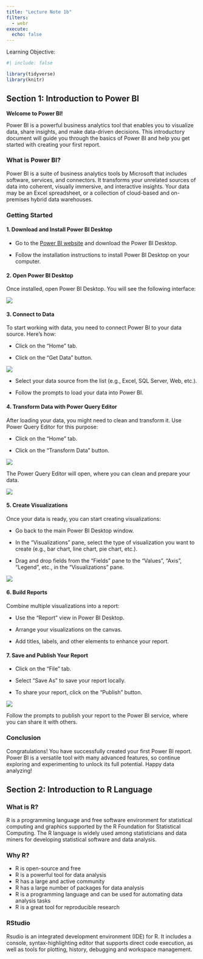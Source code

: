 ```yaml
---
title: "Lecture Note 1b"
filters: 
  - webr
execute: 
  echo: false
---
```


::: callout-note
Learning Objective:
:::

```r
#| include: false

library(tidyverse)
library(knitr)
```

## 

## Section 1: Introduction to Power BI

**Welcome to Power BI!**

Power BI is a powerful business analytics tool that enables you to visualize data, share insights, and make data-driven decisions. This introductory document will guide you through the basics of Power BI and help you get started with creating your first report.

### **What is Power BI?**

Power BI is a suite of business analytics tools by Microsoft that includes software, services, and connectors. It transforms your unrelated sources of data into coherent, visually immersive, and interactive insights. Your data may be an Excel spreadsheet, or a collection of cloud-based and on-premises hybrid data warehouses.

### **Getting Started**

#### **1. Download and Install Power BI Desktop**

-   Go to the [Power BI website](https://powerbi.microsoft.com/desktop/) and download the Power BI Desktop.

-   Follow the installation instructions to install Power BI Desktop on your computer.

#### **2. Open Power BI Desktop**

Once installed, open Power BI Desktop. You will see the following interface:

![](https://s33046.pcdn.co/wp-content/uploads/2022/02/power-bi-desktop-layout.png)

#### **3. Connect to Data**

To start working with data, you need to connect Power BI to your data source. Here's how:

-   Click on the "Home" tab.

-   Click on the "Get Data" button.

![](https://learn.microsoft.com/vi-vn/power-bi/connect-data/media/desktop-quickstart-connect-to-data/qs-connect-data_02.png)

-   Select your data source from the list (e.g., Excel, SQL Server, Web, etc.).

-   Follow the prompts to load your data into Power BI.

#### **4. Transform Data with Power Query Editor**

After loading your data, you might need to clean and transform it. Use Power Query Editor for this purpose:

-   Click on the "Home" tab.

-   Click on the "Transform Data" button.

![](https://learn.microsoft.com/en-us/power-bi/transform-model/media/desktop-query-overview/query-overview-transform.png)

The Power Query Editor will open, where you can clean and prepare your data.

![](https://learn.microsoft.com/en-us/power-query/media/power-query-ui/pqui-user-interface.png)

#### **5. Create Visualizations**

Once your data is ready, you can start creating visualizations:

-   Go back to the main Power BI Desktop window.

-   In the "Visualizations" pane, select the type of visualization you want to create (e.g., bar chart, line chart, pie chart, etc.).

-   Drag and drop fields from the "Fields" pane to the "Values", "Axis", "Legend", etc., in the "Visualizations" pane.

![](https://learn.microsoft.com/en-us/power-bi/visuals/media/power-bi-report-add-visualizations-i/add-visual-1.png)

#### **6. Build Reports**

Combine multiple visualizations into a report:

-   Use the "Report" view in Power BI Desktop.

-   Arrange your visualizations on the canvas.

-   Add titles, labels, and other elements to enhance your report.

#### **7. Save and Publish Your Report**

-   Click on the "File" tab.

-   Select "Save As" to save your report locally.

-   To share your report, click on the "Publish" button.

![](https://learn.microsoft.com/vi-vn/power-bi/create-reports/media/desktop-upload-desktop-files/pbid_publish_publishbutton.png)

Follow the prompts to publish your report to the Power BI service, where you can share it with others.

### **Conclusion**

Congratulations! You have successfully created your first Power BI report. Power BI is a versatile tool with many advanced features, so continue exploring and experimenting to unlock its full potential. Happy data analyzing!

## Section 2: Introduction to R Language

### What is R?

R is a programming language and free software environment for statistical computing and graphics supported by the R Foundation for Statistical Computing. The R language is widely used among statisticians and data miners for developing statistical software and data analysis.

### Why R?

-   R is open-source and free
-   R is a powerful tool for data analysis
-   R has a large and active community
-   R has a large number of packages for data analysis
-   R is a programming language and can be used for automating data analysis tasks
-   R is a great tool for reproducible research

### RStudio

Rsudio is an integrated development environment (IDE) for R. It includes a console, syntax-highlighting editor that supports direct code execution, as well as tools for plotting, history, debugging and workspace management.

### 
